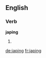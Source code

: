==English==

===Verb===
'''japing'''

# {{present participle of|[[jape]]}}

[[de:japing]]
[[fr:japing]]